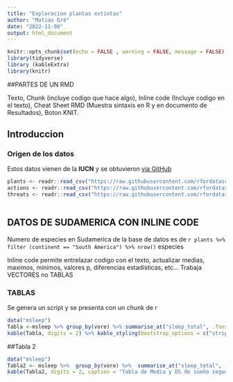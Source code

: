 ```yaml
---
title: "Exploracion plantas extintas"
author: "Matias Gré"
date: "2022-11-08"
output: html_document
---
```


```r
knitr::opts_chunk$set(echo = FALSE , warning = FALSE, message = FALSE)
library(tidyverse)
library (kableExtra)
library(knitr)

```
##PARTES DE UN RMD

Texto,
Chunk (incluye codigo que hace algo),
Inline code (Incluye codigo en el texto),
Cheat Sheet RMD (Muestra sintaxis en R y en documento de Resultados),
Boton KNIT.

## Introduccion 
### Origen de los datos
Estos datos vienen de la **IUCN** y se obtuvieron 
[via GitHub](https://github.com/derek-corcoran-barrios) 


```r
plants <- readr::read_csv("https://raw.githubusercontent.com/rfordatascience/tidytuesday/master/data/2020/2020-08-18/plants.csv")
actions <- readr::read_csv("https://raw.githubusercontent.com/rfordatascience/tidytuesday/master/data/2020/2020-08-18/actions.csv")
threats <- readr::read_csv("https://raw.githubusercontent.com/rfordatascience/tidytuesday/master/data/2020/2020-08-18/threats.csv")
 
```

## DATOS DE SUDAMERICA CON INLINE CODE
Numero de especies en Sudamerica de la base de datos  es de `r plants %>% filter (continent == "South America") %>% nrow()` especies

Inline code permite entrelazar codigo con el texto, actualizar medias, maximos, minimos, valores p, diferencias estadisticas, etc... Trabaja VECTORES no TABLAS

### TABLAS
Se genera un script y se presenta con un chunk de r 
```r
data("msleep")
Tabla <-msleep %>% group_by(vore) %>% summarise_at("sleep_total", .funs= list(Mean = mean, SD = sd)) %>% filter(!is.na(vore)) %>%    arrange(desc(Mean)) 
kable(Tabla, digits = 2) %>% kable_styling(bootstrap_options = c("striped", "hover", "condesed"), full_width = F)

```

##Tabla 2
```r
data("msleep")
Tabla2 <- msleep %>%  group_by(vore) %>%  summarise_at("sleep_total", .funs = list(Media = mean, DS = sd)) %>% filter(!is.na(order)) %>% arrange(desc(Media)) 
kable(Tabla2, digits = 2, caption = "Tabla de Media y DS de sueño segun dieta") %>% kable_styling(bootstrap_options = c("striped", "hover", "condensed"), full_width = F) %>% scroll_box(width = "500px", height = "200px") 
```

 

 
 
